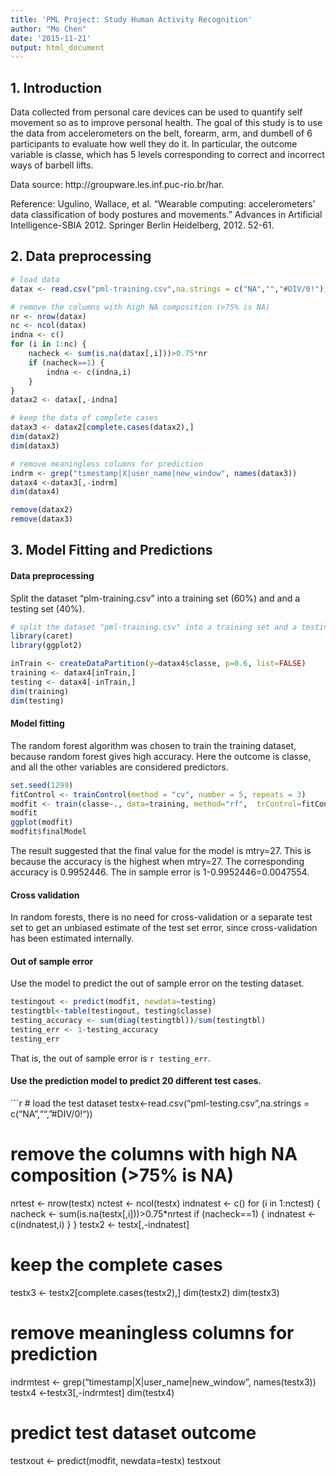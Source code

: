 ```yaml
---
title: 'PML Project: Study Human Activity Recognition'
author: "Mo Chen"
date: '2015-11-21'
output: html_document
---
```


## 1. Introduction

Data collected from personal care devices can be used to quantify self movement so as to improve personal health. The goal of this study is to use the data from accelerometers on the belt, forearm, arm, and dumbell of 6 participants to evaluate how well they do it. In particular, the outcome variable is classe, which has 5 levels corresponding to correct and incorrect ways of barbell lifts.  

Data source: http://groupware.les.inf.puc-rio.br/har.  
  
Reference: Ugulino, Wallace, et al. "Wearable computing: accelerometers’ data classification of body postures and movements." Advances in Artificial Intelligence-SBIA 2012. Springer Berlin Heidelberg, 2012. 52-61.  

## 2. Data preprocessing  

```r
# load data
datax <- read.csv("pml-training.csv",na.strings = c("NA","","#DIV/0!"))

# remove the columns with high NA composition (>75% is NA) 
nr <- nrow(datax)
nc <- ncol(datax)
indna <- c()
for (i in 1:nc) {
    nacheck <- sum(is.na(datax[,i]))>0.75*nr
    if (nacheck==1) {
        indna <- c(indna,i)
    }
}
datax2 <- datax[,-indna]

# keep the data of complete cases
datax3 <- datax2[complete.cases(datax2),]
dim(datax2)
dim(datax3)

# remove meaningless columns for prediction
indrm <- grep("timestamp|X|user_name|new_window", names(datax3))
datax4 <-datax3[,-indrm]
dim(datax4)

remove(datax2)
remove(datax3)
```

## 3. Model Fitting and Predictions  

#### Data preprocessing
Split the dataset "plm-training.csv" into a training set (60%) and and a testing set (40%).  
```r
# split the dataset "pml-training.csv" into a training set and a testing set
library(caret)
library(ggplot2)

inTrain <- createDataPartition(y=datax4$classe, p=0.6, list=FALSE)
training <- datax4[inTrain,]
testing <- datax4[-inTrain,]
dim(training)
dim(testing)
```

#### Model fitting  
The random forest algorithm was chosen to train the training dataset, because random forest gives high accuracy. Here the outcome is classe, and all the other variables are considered predictors.  
```r
set.seed(1299)
fitControl <- trainControl(method = "cv", number = 5, repeats = 3)
modfit <- train(classe~., data=training, method="rf",  trControl=fitControl, verbose=FALSE)
modfit
ggplot(modfit)
modfit$finalModel
```

The result suggested that the final value for the model is mtry=27. This is because the accuracy is the highest when mtry=27. The corresponding accuracy is 0.9952446. The in sample error is 1-0.9952446=0.0047554.  

#### Cross validation  
In random forests, there is no need for cross-validation or a separate test set to get an unbiased estimate of the test set error, since cross-validation has been estimated internally.  

#### Out of sample error  
Use the model to predict the out of sample error on the testing dataset.  
```r
testingout <- predict(modfit, newdata=testing)
testingtbl<-table(testingout, testing$classe)
testing_accuracy <- sum(diag(testingtbl))/sum(testingtbl)
testing_err <- 1-testing_accuracy
testing_err
```
That is, the out of sample error is `r testing_err`.  

#### Use the prediction model to predict 20 different test cases.  
```r
# load the test dataset
testx<-read.csv("pml-testing.csv",na.strings = c("NA","","#DIV/0!"))

# remove the columns with high NA composition (>75% is NA) 
nrtest <- nrow(testx)
nctest <- ncol(testx)
indnatest <- c()
for (i in 1:nctest) {
    nacheck <- sum(is.na(testx[,i]))>0.75*nrtest
    if (nacheck==1) {
        indnatest <- c(indnatest,i)
    }
}
testx2 <- testx[,-indnatest]

# keep the complete cases
testx3 <- testx2[complete.cases(testx2),]
dim(testx2)
dim(testx3)

# remove meaningless columns for prediction
indrmtest <- grep("timestamp|X|user_name|new_window", names(testx3))
testx4 <-testx3[,-indrmtest]
dim(testx4)

# predict test dataset outcome
testxout <- predict(modfit, newdata=testx)
testxout
